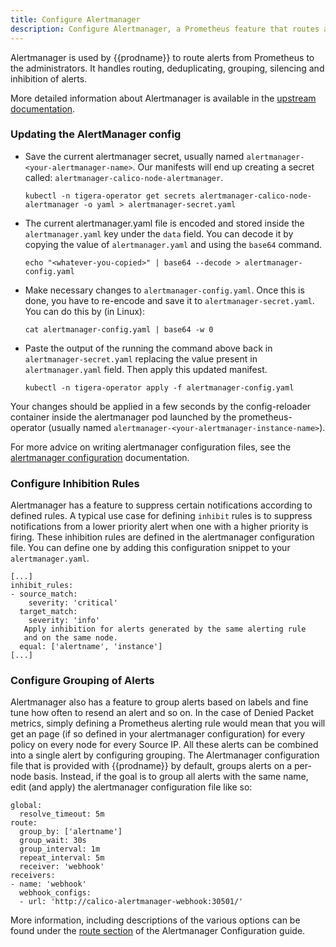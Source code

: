 ```yaml
---
title: Configure Alertmanager
description: Configure Alertmanager, a Prometheus feature that routes alerts. 
---
```


Alertmanager is used by {{prodname}} to route alerts from Prometheus to the administrators.
It handles routing, deduplicating, grouping, silencing and inhibition of alerts.

More detailed information about Alertmanager is available in the [upstream documentation](https://prometheus.io/docs/alerting/configuration).

### Updating the AlertManager config

  - Save the current alertmanager secret, usually named `alertmanager-<your-alertmanager-name>`.
    Our manifests will end up creating a secret called: `alertmanager-calico-node-alertmanager`.

    ```
    kubectl -n tigera-operator get secrets alertmanager-calico-node-alertmanager -o yaml > alertmanager-secret.yaml
    ```

  - The current alertmanager.yaml file is encoded and stored inside the
    `alertmanager.yaml` key under the `data` field. You can decode it by
    copying the value of `alertmanager.yaml` and using the `base64` command.

    ```
    echo "<whatever-you-copied>" | base64 --decode > alertmanager-config.yaml
    ```

  - Make necessary changes to `alertmanager-config.yaml`. Once this is done,
    you have to re-encode and save it to `alertmanager-secret.yaml`. You can do
    this by (in Linux):

    ```
    cat alertmanager-config.yaml | base64 -w 0
    ```

  - Paste the output of the running the command above back in `alertmanager-secret.yaml`
    replacing the value present in `alertmanager.yaml` field. Then apply this
    updated manifest.

    ```
    kubectl -n tigera-operator apply -f alertmanager-config.yaml
    ```

  Your changes should be applied in a few seconds by the config-reloader
  container inside the alertmanager pod launched by the prometheus-operator
  (usually named `alertmanager-<your-alertmanager-instance-name>`).

For more advice on writing alertmanager configuration files, see the
[alertmanager configuration](https://prometheus.io/docs/alerting/configuration/) documentation.

### Configure Inhibition Rules

Alertmanager has a feature to suppress certain notifications according to
defined rules. A typical use case for defining `inhibit` rules is to suppress
notifications from a lower priority alert when one with a higher priority is
firing. These inhibition rules are defined in the alertmanager configuration
file. You can define one by adding this configuration snippet to your
`alertmanager.yaml`.

```
[...]
inhibit_rules:
- source_match:
    severity: 'critical'
  target_match:
    severity: 'info'
   Apply inhibition for alerts generated by the same alerting rule
   and on the same node.
  equal: ['alertname', 'instance']
[...]
```

### Configure Grouping of Alerts

Alertmanager also has a feature to group alerts based on labels and fine tune
how often to resend an alert and so on. In the case of Denied Packet metrics,
simply defining a Prometheus alerting rule would mean that you will get an
page (if so defined in your alertmanager configuration) for every policy on
every node for every Source IP. All these alerts can be combined into a single
alert by configuring grouping. The Alertmanager configuration file that is
provided with {{prodname}} by default, groups alerts on a
per-node basis. Instead, if the goal is to group all alerts with the same
name, edit (and apply) the alertmanager configuration file like so:

```
global:
  resolve_timeout: 5m
route:
  group_by: ['alertname']
  group_wait: 30s
  group_interval: 1m
  repeat_interval: 5m
  receiver: 'webhook'
receivers:
- name: 'webhook'
  webhook_configs:
  - url: 'http://calico-alertmanager-webhook:30501/'
```

More information, including descriptions of the various options can be found under the
[route section](https://prometheus.io/docs/alerting/configuration/#route)
of the Alertmanager Configuration guide.
